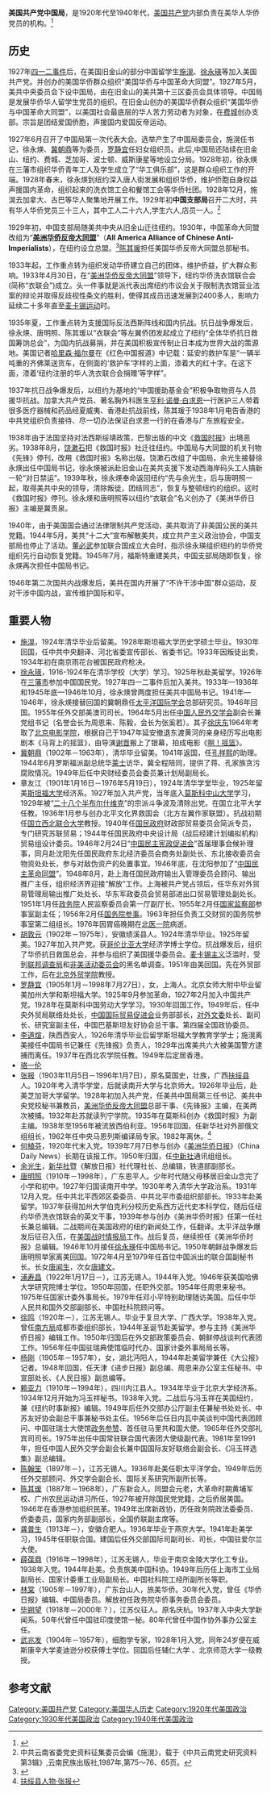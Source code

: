 '''美国共产党中国局'''，是1920年代至1940年代，[[美国共产党|美国共产党]]内部负责在美华人华侨党员的机构。<ref>{{Cite web |url=http://www.dubaocankao.com/html/news/shgc/2016/0901/7453.html |title=何立波：“中共海外组织——美共中央中国局”，《党史博览》2016年第7期 |access-date=2016-10-16 |archive-url=https://web.archive.org/web/20190425170839/http://dubaocankao.com/html/news/shgc/2016/0901/7453.html |archive-date=2019-04-25 |dead-url=yes }}</ref>

==历史==
1927年[[四一二事件|四一二事件]]后，在美国旧金山的部分中国留学生[[施滉|施滉]]、[[徐永瑛|徐永瑛]]等加入美国共产党。并创办的美国华侨群众组织“美国华侨与中国革命大同盟”。1927年5月，美共中央委员会下设中国局，由在旧金山的美共第十三区委员会具体领导。中国局是发展华侨华人留学生党员的组织。在旧金山创办的美国华侨群众组织“美国华侨与中国革命大同盟”，以美国社会最底层的华人苦力劳动者为对象，在[[费城|费城]]创办支部。宗旨是团结爱国侨胞，声援国内爱国反帝运动。

1927年6月召开了中国局第一次代表大会。选举产生了中国局委员会，施滉任书记，徐永煐、[[冀朝鼎|冀朝鼎]]等为委员，[[罗静宜|罗静宜]]任妇女组织员。此后,中国局还陆续在旧金山、纽约、费城、芝加哥、波士顿、威斯康星等地设立分局。1928年初，徐永煐在三藩市组织华侨青年工人及学生成立了“华工俱乐部”，这是群众组织工作的开端。1928年春末，徐永煐到纽约深入唐人街发展和组织华侨，维护侨胞自身权益声援国内革命，组织起来的洗衣馆工会和餐馆工会等华侨社团。1928年12月，施滉去加拿大、古巴等华人聚集地开展工作。1929年初'''中国支部局'''召开二大时，共有华人华侨党员三十三人，其中工人二十六人,学生六人,店员一人。<ref>中共云南省委党史资料征集委员会编《施滉》，载于《中共云南党史研究资料第3辑》,云南民族出版社,1987年,第75～76、65页。</ref>

1929年初，中国支部局随美共中央从旧金山迁往纽约。1930年，中国革命大同盟改组为“'''[[美洲华侨反帝大同盟|美洲华侨反帝大同盟]]'''”（'''All America Alliance of Chinese Anti-Imperialists'''），在纽约设立总盟。<ref>{{Cite web |url=http://www.docin.com/p-1617529380.html |title=“美国华侨华人对中共革命的认同及其原因分析”，《江汉论坛》2009年第10期。 |access-date=2016-10-16 |archive-url=https://web.archive.org/web/20161018225308/http://www.docin.com/p-1617529380.html |archive-date=2016-10-18 |dead-url=yes }}</ref>[[陈其瑗|陈其瑗]]担任美国华侨反帝大同盟总部秘书。

1933年起，工作重点转为组织发动华侨建立自己的团体，维护侨益，扩大群众影响。1933年4月30日，在“[[美洲华侨反帝大同盟|美洲华侨反帝大同盟]]”领导下，纽约华侨洗衣馆联合会(简称“衣联会”)成立。头一件事就是派代表出席纽约市议会关于限制洗衣馆营业法案的辩论并取得反歧视性条文的胜利，使得其成员迅速发展到2400多人，影响力延续二十多年直至[[麦卡锡主义|麦卡锡运动]]时。

1935年夏，工作重点转为支援国际反法西斯阵线和国内抗战。抗日战争爆发后，徐永煐、唐明照、陈其瑗以“衣联会”等左翼侨团发起成立了纽约“全体华侨抗日救国筹饷总会”，为国内抗战募捐，并在美国积极宣传制止日本成为世界大战的策源地。美国记者[[哈里森·福尔曼|哈里森·福尔曼]]在《红色中国报道》中记载：延安的救护车是“一辆半吨重的齐佛莱送货车，在侧面的‘救护车’字样的上面，漆着大的红十字。在这下面，漆着‘纽约注册的华人洗衣联合会捐赠’等字样”。

1937年抗日战争爆发后，以纽约为基地的“中国援助基金会”积极争取物资与人员援华抗战。加拿大共产党员、著名胸外科医生[[白求恩|亨利·诺曼·白求恩]]一行医护三人带着很多医疗器械和药品经夏威夷、香港赴抗战前线，陈其瑗于1938年1月电告香港的中共党组织负责接待、尽一切办法保证白求恩一行的在香港与广东旅程安全。

1938年由于法国坚持对法西斯绥靖政策，巴黎出版的中文《[[救国时报|救国时报]]》出境恶劣。1938年8月，[[饶漱石|饶漱石]]把《救国时报》社迁往纽约。中国局与大同盟的机关刊物《先锋》停刊，改用《救国时报》名称出版。饶漱石改组了中国局，余光生接替徐永煐出任中国局书记，徐永煐被派赴旧金山在美共支援下发动西海岸码头工人搞新一轮“对日禁运”。1939年秋，徐永煐奉命返回纽约“先与余光生，后与唐明照一起，取得美共中央的领导，清除叛徒，团结同志”，恢复与整顿纽约的组织。这时《救国时报》停刊。徐永煐和唐明照等以纽约“衣联会”名义创办了《美洲华侨日报》主编是冀贡泉。

1940年，由于美国国会通过法律限制共产党活动，美共取消了非美国公民的美共党籍。1944年5月，美共“十二大”宣布解散美共，成立共产主义政治协会，中国支部局也停止了活动。[[董必武|董必武]]参加联合国成立大会时，指示徐永瑛组织纽约的华侨党组织先行自动恢复党籍。1945年7月，福斯特重建美共，中国支部局随即恢复，徐永煐再次担任中国局书记。

1946年第二次国共内战爆发后，美共在国内开展了“不许干涉中国”群众运动，反对干涉中国内战，宣传维护国际和平。

== 重要人物 ==
* [[施滉|施滉]]，1924年清华毕业后留美。1928年斯坦福大学历史学硕士毕业。1930年回国，任中共中央翻译、河北省委宣传部长、省委书记。1933年因叛徒出卖，1934年初在南京雨花台被国民政府枪决。
* [[徐永瑛|徐永瑛]]，1916-1924年在清华学校（大学）学习。1925年秋赴美留学。1926年在[[三藩市|三藩市]]参加中国国民党。1927年四一二事件后加入美共。1933年—1936年和1945年底—1946年10月，徐永煐曾两度担任美共中国局书记。1941年—1946年，徐永煐接替回国的冀朝鼎任[[太平洋国际学会|太平洋国际学会]]总部研究员。1946年回国。1955年任外交部美澳司司长。1964年5月出任[[中国人民外交学会|中国人民外交学会]]副会长兼党组书记（名誉会长为周恩来、陈毅，会长为张奚若）。其子[[徐庆东|徐庆东]]1964年考取了[[北京电影学院|北京电影学院]]，根据自己于1947年延安撤退东渡黄河的亲身经历写出电影剧本《马背上的摇篮》，由导演[[谢晋|谢晋]]搬上了银幕，拍成电影《[[啊！摇篮|啊！摇篮]]》。
* [[冀朝鼎|冀朝鼎]]（1902年－1963年），清华毕业留美。1941年返国，任[[孔祥熙|孔祥熙]]的助理。1944年6月罗斯福派副总统华[[莱士|莱士]]访华，冀全程陪同，提供了蒋、孔家族贪污腐败情况。1949年后任中央财经委员会委员兼计划局副局长。
* 章友江（1901年1月16日－1976年5月19日），1924年清华学堂毕业，1925年留美[[斯坦福大学|斯坦福大学]]经济系。1927年加入共产党，当年底入[[莫斯科中山大学|莫斯科中山大学]]学习，1929年被“[[二十八个半布尔什维克|二十八个半布尔什维克]]”的宗派斗争波及清除出党。在国立北平大学任教。1936年1月参与创办北平文化界救国会（北方左翼作家联盟）。抗战初期任[[国立西北联合大学|国立西北联合大学]]教授。1940年任[[国民政府|国民政府]]财政部贸易委员会简派专员，专门研究苏联贸易；1944年任国民政府中央设计局（战后经建计划编拟机构）贸易组设计委员。1946年2月24日“[[中国民主宪政促进会|中国民主宪政促进会]]”首届理事会候补理事，同月赴沈阳先任国民政府东北经济委员会商务处副处长、东北接收委员会物资处处长，参与对敌伪资产的处置事宜。1946年底，在沈阳参加了“[[中国民主革命同盟|中国民主革命同盟]]”。1948年8月，赴上海任国民政府输出入管理委员会顾问、输出推广主任，组织经济界迎接“解放”工作。上海被共产党占领后，任华东对外贸易管理局输出推广处处长、华东军政委员会贸易部进出口贸易管理处副处长。1951年1月任[[政务院|政务院]]人民监察委员会第一厅副厅长。1955年2月任[[国家监察部|国家监察部]]参事室副主任；1956年2月任[[国务院参事|国务院参事]]。1963年担任负责工交财贸的国务院参事室第二组组长。1976年因胃癌晚期在[[北医一院|北医一院]]病逝。
* [[胡敦元|胡敦元]]（1902年－1975年），安徽绩溪县人。1924年清华毕业。1925年留美。1927年加入共产党。获[[哥伦比亚大学|哥伦比亚大学]]经济学博士学位。抗战爆发后，组织了华侨抗日救国总会，并参与组织了美国援华委员会。[[麦卡锡主义|麦卡锡主义]]泛滥时，受到[[联邦调查局|联邦调查局]]和[[非美活动委员会|非美活动委员会]]的黑名单调查。1951年由美回国。先在外贸部工作，后在[[北京外贸学院|北京外贸学院]]教授。
* [[罗静宜|罗静宜]]（1905年1月－1998年7月27日），女，上海人。北京女师大附中毕业留美加州大学和斯坦福大学。1925年9月参加革命，1927年2月加入中国共产党。1928年在莫斯科中国劳动大学学习。1930年回国工作。1949年后，任中央外贸局联络处处长，[[中国国际贸易促进会|中国国际贸易促进会]]业务部部长，[[对外文委|对外文委]]处长、副司长、研究室副主任，中国巴基斯坦友好协会总干事。第四届全国政协委员。
* [[李道煊|李道煊]]，陕西西安人，1926年清华毕业后留学斯坦福大学教育学学士；施滉离美接任中国局书记兼任《先锋报》负责人，1929年出席美共六大被美国警方逮捕而离任。1937年在西北农学院任教。1949年后定居香港。
* [[骆一伦|骆一伦]]
* [[张报|张报]]（1903年11月5日－1996年1月7日），原名莫国史，壮族，广西[[扶绥县|扶绥县]]人。1920年考入清华学堂，后就读南开大学与北京师大。1926年毕业后，赴美芝加哥大学留学。1928年初加入共产党，任美共中国局第三任书记、美共中央党校秘书兼教员，[[美洲华侨反帝大同盟|美洲华侨反帝大同盟]]总部干事、《先锋报》主编，在美两次被捕。1932年赴苏就读列宁学院。1935年在莫斯科创办《救国时报》为副主编。1938年至1956年被流放西伯利亚。1956年回国，任新华社对外部俄文组组长，1962年任中央马恩列斯编译局专家。1982年离休。<ref>[http://ren.bytravel.cn/history/zhangbao2867.html 扶绥县人物·张报]</ref>
* [[何植芬|何植芬]]，1920年代末入党。1939年7月7日参与创办《[[美洲华侨日报|美洲华侨日报]]》（China Daily News）长期在该报工作。1950年归国，任[[中新社|中新社]]通讯组组长。
* [[余光生|余光生]]，[[新华社|新华社]]暨《解放日报》社代理社长、总编辑，铁道部副部长。
* [[唐明照|唐明照]]（1910年－1998年），广东恩平人。少年时代随父母移居旧金山念完了小学和初中。1927年归国读南开中学。1930年考入清华大学政治系。1931年12月入党。任中共北平西郊区委委员、中共北平市委组织部部长。1933年赴美留学。1937年获得加州大学伯克利分校历史系西方近代史本科学位，随后任纽约华侨洗衣馆联会的英文干事，1939年参与创办《美洲华侨时报》任第一任社长兼总编辑。二战期间在美国政府的纽约新闻处工作，任翻译。太平洋战争爆发后征召入伍，在[[美国战时情报局|美国战时情报局]]工作。战后复员，继续担任《美洲华侨时报》总编辑。1946年10月接任[[徐永瑛|徐永瑛]]任中国局书记。1950年朝鲜战争爆发后唐明照举家离美回国。1972年4月至1979年任首位中国派出的联合国副秘书长。长女[[唐闻生|唐闻生]]，次女[[唐建文|唐建文]]。
* [[浦寿昌|浦寿昌]]（1922年1月17日－），江苏无锡人。1944年入党。1946年获美国哈佛大学研究院博士学位。1950年回国，任职外交部。1954年任周恩来秘书。1975年任国家计委外事局长。1979年任邓小平特别助理随访美国。后任中华人民共和国外交部副部长、中国社科院顾问等。
* [[徐鸣|徐鸣]]（1920年－），江苏无锡人。毕业于复旦大学、广西大学。1938年入党。曾任[[南方局|南方局]]成都市委组织部长，1944年圣诞节赴美留学。参与主持《美洲华侨日报》编辑工作。1950年归国后在外交部政策委员会、朝鲜停战谈判代表团工作。1956年任中国驻瑞典使馆临时代办、国家计委外事局局长等。
* [[杨刚|杨刚]]（1905年－1957年），女，湖北沔阳人，1944年赴美留学兼任《大公报》记者。1948年回国，任天津《进步日报》副总编、周恩来办公室主任秘书、中宣部处长、《人民日报》副总编等。
* [[赖亚力|赖亚力]]（1910年－1994年），四川内江县人。1934年毕业于北京大学经济系。1934年12月开始为冯玉祥秘书。1938年入党。二战后与冯玉祥在美国纽约，兼《纽约时事新报》编辑。1949年后任外交部办公厅副主任兼秘书处处长、中苏友好协会副总干事兼秘书处主任。1956年后任日内瓦中美谈判中国代表团顾问、中国驻瑞士大使馆[[政务参赞|政务参赞]]、首任驻马里共和国大使。1965年任外交部礼宾司司长。1975年出任中国常驻联合国代表团大使级副代表。1981年至1991年，担任中国人民外交学会副会长兼中国国际友好联络会副会长、《冯玉祥选集》副总编辑。
* [[陈翰笙|陈翰笙]]（1897年－），江苏无锡人。1936年赴美任职太平洋学会。1949年后历任外交部顾问、外交学会副会长、国际关系研究所副所长等。
* [[陈其瑗|陈其瑗]]（1887年－1968年），广东新会人。同盟会元老，大革命时期黄埔军校、广州农民运动讲习所任，1927年被开除国民党党籍，之后侨居美国。1946年在香港参加组织民革。1949年出席新政协，历任政务院政法委委员、侨委委员，国家内务部副部长，全国侨联副主席等。
* [[龚普生|龚普生]]（1913年－），安徽合肥人。1936年毕业于燕京大学。1941年赴美学习，1945年任职联合国。建国后任外交部国际司副司长、司长，中国驻爱尔兰大使。
* [[薛葆鼎|薛葆鼎]]（1916年－1998年），江苏无锡人，毕业于南京金陵大学化工专业。1938年入党。1944年赴美。负责旅美中国科协。1949年后历任上海市工业局副局长、国家计委重工业局副局长。中国社科院工经所副所长等职。
* [[林棠|林棠]]（1905年－1997年），广东台山人，旅美华侨。30年代入党，曾任《华侨日报》编辑、中国局委员。解放初任政务院华侨事务委员会委员。
* [[毕朔望|毕朔望]]（1918年－2000年？），江苏仪征人。原名庆杭。1937年入中央大学新闻系。50年代曾任中国驻印度使馆一秘。80年代曾任中国作协外事办公室主任。
* [[武兆发|武兆发]]（1904年－1957年），细胞学专家，1928年1月入党，同年24岁便在威斯康辛大学麦迪逊分校获傅士学位。回国后任辅仁大学 、北京师范大学一级教授。

==参考文献==

{{Reflist|25em}}

[[Category:美国共产党|Category:美国共产党]]
[[Category:美国华人历史|Category:美国华人历史]]
[[Category:1920年代美国政治|Category:1920年代美国政治]]
[[Category:1930年代美国政治|Category:1930年代美国政治]]
[[Category:1940年代美国政治|Category:1940年代美国政治]]